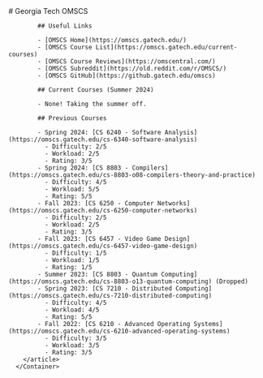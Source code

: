 
<Layout title="Georgia Tech" description="Georgia Tech's OMSCS program">
  <FooterWrapper>
    <Navbar />
      <Container width="narrow">
        <article class="prose mt-10 mb-10 ml-8 mr-8 dark:prose-invert">
            # Georgia Tech OMSCS

            ## Useful Links

            - [OMSCS Home](https://omscs.gatech.edu/)
            - [OMSCS Course List](https://omscs.gatech.edu/current-courses)
            - [OMSCS Course Reviews](https://omscentral.com/)
            - [OMSCS Subreddit](https://old.reddit.com/r/OMSCS/)
            - [OMSCS GitHub](https://github.gatech.edu/omscs)

            ## Current Courses (Summer 2024)

            - None! Taking the summer off.

            ## Previous Courses

            - Spring 2024: [CS 6240 - Software Analysis](https://omscs.gatech.edu/cs-6340-software-analysis)
              - Difficulty: 2/5
              - Workload: 2/5
              - Rating: 3/5
            - Spring 2024: [CS 8803 - Compilers](https://omscs.gatech.edu/cs-8803-o08-compilers-theory-and-practice)
              - Difficulty: 4/5
              - Workload: 5/5
              - Rating: 5/5
            - Fall 2023: [CS 6250 - Computer Networks](https://omscs.gatech.edu/cs-6250-computer-networks)
              - Difficulty: 2/5
              - Workload: 2/5
              - Rating: 3/5
            - Fall 2023: [CS 6457 - Video Game Design](https://omscs.gatech.edu/cs-6457-video-game-design)
              - Difficulty: 1/5
              - Workload: 1/5
              - Rating: 1/5
            - Summer 2023: [CS 8803 - Quantum Computing](https://omscs.gatech.edu/cs-8803-o13-quantum-computing) (Dropped)
            - Spring 2023: [CS 7210 - Distributed Computing](https://omscs.gatech.edu/cs-7210-distributed-computing)
              - Difficulty: 4/5
              - Workload: 4/5
              - Rating: 5/5
            - Fall 2022: [CS 6210 - Advanced Operating Systems](https://omscs.gatech.edu/cs-6210-advanced-operating-systems)
              - Difficulty: 3/5
              - Workload: 3/5
              - Rating: 3/5
        </article>
      </Container>

  </FooterWrapper>
</Layout>
